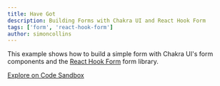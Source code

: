 ```yaml
---
title: Have Got
description: Building Forms with Chakra UI and React Hook Form
tags: ['form', 'react-hook-form']
author: simoncollins
---
```


This example shows how to build a simple form with Chakra UI's form components
and the [React Hook Form](https://react-hook-form.com) form library.

[Explore on Code Sandbox](https://codesandbox.io/s/chakra-ui-react-hook-form-v382z)
